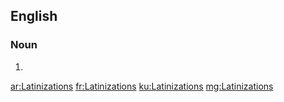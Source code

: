 ==English==

===Noun===
{{head|en|plural}}

# {{plural of|Latinization|lang=en}}

[[ar:Latinizations]]
[[fr:Latinizations]]
[[ku:Latinizations]]
[[mg:Latinizations]]